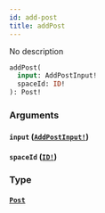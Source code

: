 ```yaml
---
id: add-post
title: addPost
---
```


No description

```graphql
addPost(
  input: AddPostInput!
  spaceId: ID!
): Post!

```

### Arguments

#### `input` ([`AddPostInput!`](/docs/graphql/inputs/add-post-input))

#### `spaceId` ([`ID!`](/docs/graphql/scalars/id))

### Type

#### [`Post`](/docs/graphql/objects/post)
